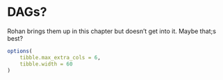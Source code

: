# DAGs?

Rohan brings them up in this chapter but doesn't get into it. Maybe that;s best?

```r
options(
    tibble.max_extra_cols = 6,
    tibble.width = 60
)
```

